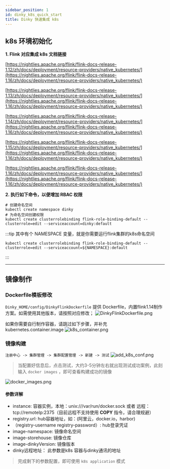 ```yaml
---
sidebar_position: 1
id: dinky_k8s_quick_start
title: Dinky 快速集成 k8s
---
```



## k8s 环境初始化
**1. Flink 对应集成 k8s 文档链接**

<Tabs groupId="flink-version">
<TabItem value="1.12" label="flink-1.12" default>

[https://nightlies.apache.org/flink/flink-docs-release-1.12/zh/docs/deployment/resource-providers/native_kubernetes/](https://nightlies.apache.org/flink/flink-docs-release-1.16/zh/docs/deployment/resource-providers/native_kubernetes/)

</TabItem>
<TabItem value="1.13" label="flink-1.13" default>

[https://nightlies.apache.org/flink/flink-docs-release-1.13/zh/docs/deployment/resource-providers/native_kubernetes/](https://nightlies.apache.org/flink/flink-docs-release-1.16/zh/docs/deployment/resource-providers/native_kubernetes/)

</TabItem>
<TabItem value="1.14" label="flink-1.14" default>

[https://nightlies.apache.org/flink/flink-docs-release-1.14/zh/docs/deployment/resource-providers/native_kubernetes/](https://nightlies.apache.org/flink/flink-docs-release-1.16/zh/docs/deployment/resource-providers/native_kubernetes/)

</TabItem>
<TabItem value="1.15" label="flink-1.15" default>

[https://nightlies.apache.org/flink/flink-docs-release-1.15/zh/docs/deployment/resource-providers/native_kubernetes/](https://nightlies.apache.org/flink/flink-docs-release-1.16/zh/docs/deployment/resource-providers/native_kubernetes/)

</TabItem>
<TabItem value="1.16" label="flink-1.16" default>

[https://nightlies.apache.org/flink/flink-docs-release-1.16/zh/docs/deployment/resource-providers/native_kubernetes/](https://nightlies.apache.org/flink/flink-docs-release-1.16/zh/docs/deployment/resource-providers/native_kubernetes/)

</TabItem>
</Tabs>

**2. 执行如下命令，以便增加 RBAC 权限**
```shell
# 创建命名空间
kubectl create namespace dinky
# 为命名空间创建权限
kubectl create clusterrolebinding flink-role-binding-default --clusterrole=edit --serviceaccount=dinky:default
```

:::tip
 其中有个 NAMESPACE 变量，就是你需要运行flink集群的k8s命名空间
```shell
kubectl create clusterrolebinding flink-role-binding-default --clusterrole=edit --serviceaccount=${NAMESPACE}:default
```
:::

---
## 镜像制作

### Dockerfile模板修改
`Dinky_HOME/config/DinkyFlinkDockerfile` 提供 Dockerfile，内置flink1.14制作方案。如需使用其他版本，请按照对应修改；
![DinkyFlinkDockerfile.png](http://www.aiwenmo.com/dinky/dev/docs/k8s/DinkyFlinkDockerfile.png)

如果你需要自行制作容器，请跳过如下步骤，并补充 kubernetes.container.image
![k8s_container.png](http://www.aiwenmo.com/dinky/dev/docs/k8s/k8s_container.png)

### 镜像构建
`注册中心 -> 集群管理 -> 集群配置管理 -> 新建 -> 测试`
![add_k8s_conf.png](http://www.aiwenmo.com/dinky/dev/docs/k8s/add_k8s_conf.png)
> 当配置好信息后，点击测试，大约3-5分钟左右就出现测试成功案例，此刻输入 `docker images` ，即可查看构建成功的镜像

![docker_images.png](http://www.aiwenmo.com/dinky/dev/docs/k8s/docker_images.png)
#### 参数详解
* instance:  容器实例，本地：unix:///var/run/docker.sock  或者 远程：tcp://remoteIp:2375（目前远程不支持使用 **COPY** 指令，请合理规避）
* registry.url: hub容器地址，如：(阿里云，docker.io，harbor)
* （registry-username  registry-password）: hub登录凭证
* image-namespace: 镜像命名空间
* image-storehouse: 镜像仓库
* image-dinkyVersion: 镜像版本
* dinky远程地址： 此参数是k8s 容器与dinky通讯的地址

> 完成剩下的参数配置，即可使用 `k8s application` 模式
